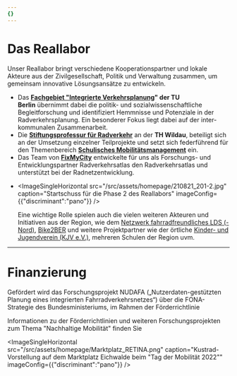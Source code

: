 ```yaml
---
{}
---
```

# Das Reallabor

Unser Reallabor bringt verschiedene Kooperationspartner und lokale Akteure aus der Zivilgesellschaft, Politik und Verwaltung zusammen, um gemeinsam innovative Lösungsansätze zu entwickeln.&#x20;

* Das [**Fachgebiet "Integrierte Verkehrsplanung**](https://ivp.tu-berlin.de/)**" der TU Berlin** übernimmt dabei die politik- und sozialwissenschaftliche Begleitforschung und identifiziert Hemmnisse und Potenziale in der Radverkehrsplanung. Ein besonderer Fokus liegt dabei auf der inter-kommunalen Zusammenarbeit.
* Die [**Stiftungsprofessur für Radverkehr**](https://www.th-wildau.de/index.php?id=28606) an der **TH Wildau**, beteiligt sich an der Umsetzung einzelner Teilprojekte und setzt sich federführend für den Themenbereich [**Schulisches Mobilitätsmanagement**](https://next.nudafa.de/teilprojekte/smm/) ein.
* Das Team von [**FixMyCity**](https://www.fixmycity.de/) entwickelte für uns als Forschungs- und Entwicklungspartner Radverkehrsatlas den Radverkehrsatlas und unterstützt bei der Radnetzentwicklung.

- <ImageSingleHorizontal src="/src/assets/homepage/210821_201-2.jpg" caption="Startschuss für die Phase 2 des Reallabors" imageConfig={{"discriminant":"pano"}} />

  Eine wichtige Rolle spielen auch die vielen weiteren Akteuren und Initiativen aus der Region, wie dem [Netzwerk fahrradfreundliches LDS (-Nord)](https://www.radnetz-lds.de/), [Bike2BER](https://bike2ber.de/) und weitere Projektpartner wie der örtliche [Kinder- und Jugendverein (KJV e.V.)](https://www.kjv.de/), mehreren Schulen der Region uvm.

---

# Finanzierung

Gefördert wird das Forschungsprojekt NUDAFA („Nutzerdaten-gestützten Planung eines integrierten Fahrradverkehrsnetzes“) über die FONA-Strategie des Bundesministeriums, im Rahmen der Förderrichtlinie<TextLinkArrow href="https://www.zukunft-nachhaltige-mobilitaet.de/mobilitaetswerkstadt-mws-2025/" display="MobilitätsWerkStadt 2025" external />

Informationen zu der Förderrichtlinien und weiteren Forschungsprojekten zum Thema "Nachhaltige Mobilität" finden Sie <TextLinkArrow href="https://www.zukunft-nachhaltige-mobilitaet.de/" display="hier" external />

<ImageSingleHorizontal src="/src/assets/homepage/Marktplatz_RETINA.png" caption="Kustrad-Vorstellung auf dem Marktplatz Eichwalde beim &#x22;Tag der Mobilität 2022&#x22;" imageConfig={{"discriminant":"pano"}} />

